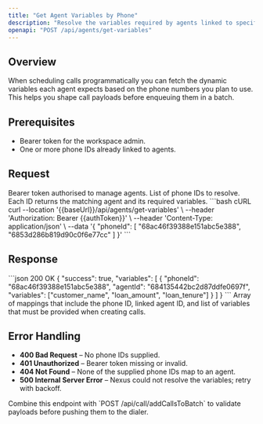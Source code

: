 ```yaml
---
title: "Get Agent Variables by Phone"
description: "Resolve the variables required by agents linked to specific phone IDs."
openapi: "POST /api/agents/get-variables"
---
```


## Overview
When scheduling calls programmatically you can fetch the dynamic variables each agent expects based on the phone numbers you plan to use. This helps you shape call payloads before enqueuing them in a batch.

## Prerequisites
- Bearer token for the workspace admin.
- One or more phone IDs already linked to agents.

## Request
<ParamField header="Authorization" type="string" required>
Bearer token authorised to manage agents.
</ParamField>

<ParamField body="phoneId" type="array[string]" required>
List of phone IDs to resolve. Each ID returns the matching agent and its required variables.
</ParamField>

<RequestExample>
```bash cURL
curl --location '{{baseUrl}}/api/agents/get-variables' \
  --header 'Authorization: Bearer {{authToken}}' \
  --header 'Content-Type: application/json' \
  --data '{
    "phoneId": [
      "68ac46f39388e151abc5e388",
      "6853d286b819d90c0f6e77cc"
    ]
  }'
```
</RequestExample>

## Response
<ResponseExample>
```json 200 OK
{
  "success": true,
  "variables": [
    {
      "phoneId": "68ac46f39388e151abc5e388",
      "agentId": "684135442bc2d87ddfe0697f",
      "variables": ["customer_name", "loan_amount", "loan_tenure"]
    }
  ]
}
```
</ResponseExample>

<ResponseField name="variables" type="array" required>
Array of mappings that include the phone ID, linked agent ID, and list of variables that must be provided when creating calls.
</ResponseField>

## Error Handling
- **400 Bad Request** – No phone IDs supplied.
- **401 Unauthorized** – Bearer token missing or invalid.
- **404 Not Found** – None of the supplied phone IDs map to an agent.
- **500 Internal Server Error** – Nexus could not resolve the variables; retry with backoff.

<Tip>
Combine this endpoint with `POST /api/call/addCallsToBatch` to validate payloads before pushing them to the dialer.
</Tip>
